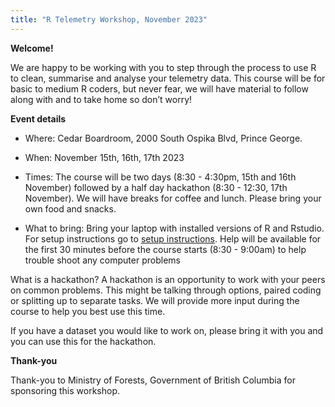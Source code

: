```yaml
---
title: "R Telemetry Workshop, November 2023"
---
```


**Welcome!**

We are happy to be working with you to step through the process to use R to clean, summarise and analyse your telemetry data.
This course will be for basic to medium R coders, but never fear, we will have material to follow along with and to take home so don't worry!

**Event details**

- Where: Cedar Boardroom, 2000 South Ospika Blvd, Prince George.

- When: November 15th, 16th, 17th 2023

- Times: The course will be two days (8:30 - 4:30pm, 15th and 16th November) followed by a half day hackathon (8:30 - 12:30, 17th November). We will have breaks for coffee and lunch. Please bring your own food and snacks. 

- What to bring: Bring your laptop with installed versions of R and Rstudio. For setup instructions go to [setup instructions](00-intro-setup.qmd). Help will be available for the first 30 minutes before the course starts (8:30 - 9:00am) to help trouble shoot any computer problems


What is a hackathon? 
A hackathon is an opportunity to work with your peers on common problems. This might be talking through options, paired coding or splitting up to separate tasks. We will provide more input during the course to help you best use this time. 

If you have a dataset you would like to work on, please bring it with you and you can use this for the hackathon. 


**Thank-you**

Thank-you to Ministry of Forests, Government of British Columbia for sponsoring this workshop. 

